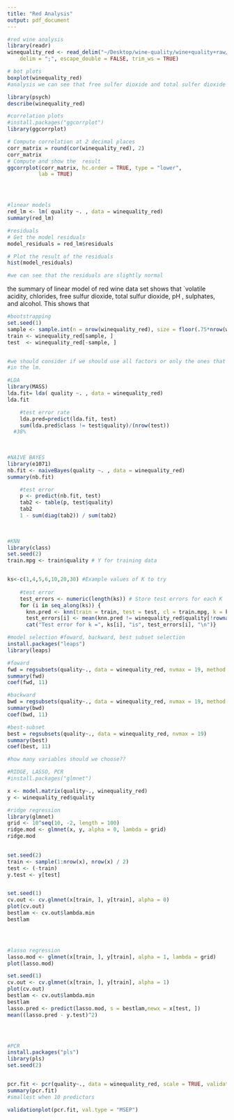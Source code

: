 ```yaml
---
title: "Red Analysis"
output: pdf_document
---
```


```r


#red wine analysis
library(readr)
winequality_red <- read_delim("~/Desktop/wine-quality/wine+quality+raw/winequality-red.csv", 
    delim = ";", escape_double = FALSE, trim_ws = TRUE)

# bot plots
boxplot(winequality_red)
#analysis we can see that free sulfer dioxide and total sulfer dioxide is highly variable.

library(psych)
describe(winequality_red)

#correlation plots
#install.packages("ggcorrplot")
library(ggcorrplot)

# Compute correlation at 2 decimal places
corr_matrix = round(cor(winequality_red), 2)
corr_matrix
# Compute and show the  result
ggcorrplot(corr_matrix, hc.order = TRUE, type = "lower",
          lab = TRUE)




#linear models
red_lm <- lm( quality ~. , data = winequality_red)
summary(red_lm)

#residuals
# Get the model residuals
model_residuals = red_lm$residuals

# Plot the result of the residuals
hist(model_residuals)

#we can see that the residuals are slightly normal


```

the summary of linear model of red wine data set shows that `volatile acidity,
chlorides, free sulfur dioxide, total sulfur dioxide, pH , sulphates, and alcohol.
This shows that 




```r
#bootstrapping
set.seed(1)
sample <- sample.int(n = nrow(winequality_red), size = floor(.75*nrow(winequality_red)), replace = F)
train <- winequality_red[sample, ]
test  <- winequality_red[-sample, ]


#we should consider if we should use all factors or only the ones that were sig
#in the lm.

#LDA
library(MASS)
lda.fit= lda( quality ~. , data = winequality_red)
lda.fit

    #test error rate
    lda.pred=predict(lda.fit, test)
    sum(lda.pred$class != test$quality)/(nrow(test))
  #38% 
                                         
                                         

#NAIVE BAYES
library(e1071)
nb.fit <- naiveBayes(quality ~. , data = winequality_red)
summary(nb.fit)

    #test error
    p <- predict(nb.fit, test)
    tab2 <- table(p, test$quality)
    tab2
    1 - sum(diag(tab2)) / sum(tab2)

    
    
#KNN
library(class)
set.seed(2)
train.mpg <- train$quality # Y for training data


ks<-c(1,4,5,6,10,20,30) #Example values of K to try 
    
    #test error
    test_errors <- numeric(length(ks)) # Store test errors for each K 
    for (i in seq_along(ks)) {
      knn.pred <- knn(train = train, test = test, cl = train.mpg, k = ks[i])
      test_errors[i] <- mean(knn.pred != winequality_red$quality[!rownames(winequality_red) %in% rownames(train)])
      cat("Test error for k =", ks[i], "is", test_errors[i], "\n")}


```


```r
#model selection #foward, backward, best subset selection
install.packages("leaps")
library(leaps)

#foward
fwd = regsubsets(quality~., data = winequality_red, nvmax = 19, method = "forward")
summary(fwd)
coef(fwd, 11)

#backward
bwd = regsubsets(quality~., data = winequality_red, nvmax = 19, method = "backward")
summary(bwd)
coef(bwd, 11)

#best-subset
best = regsubsets(quality~., data = winequality_red, nvmax = 19)
summary(best)
coef(best, 11)

#how many variables should we choose??

```


```r
#RIDGE, LASSO, PCR
#install.packages("glmnet")

x <- model.matrix(quality~., winequality_red)
y <- winequality_red$quality

#ridge regression
library(glmnet)
grid <- 10^seq(10, -2, length = 100)
ridge.mod <- glmnet(x, y, alpha = 0, lambda = grid)
ridge.mod
  

set.seed(2)
train <- sample(1:nrow(x), nrow(x) / 2)
test <- (-train)
y.test <- y[test]


set.seed(1)
cv.out <- cv.glmnet(x[train, ], y[train], alpha = 0)
plot(cv.out)
bestlam <- cv.out$lambda.min
bestlam




#lasso regression
lasso.mod <- glmnet(x[train, ], y[train], alpha = 1, lambda = grid)
plot(lasso.mod)

set.seed(1)
cv.out <- cv.glmnet(x[train, ], y[train], alpha = 1) 
plot(cv.out)
bestlam <- cv.out$lambda.min
bestlam
lasso.pred <- predict(lasso.mod, s = bestlam,newx = x[test, ])
mean((lasso.pred - y.test)^2)




#PCR
install.packages("pls")
library(pls) 
set.seed(2)


pcr.fit <- pcr(quality~., data = winequality_red, scale = TRUE, validation = "CV")
summary(pcr.fit)
#smallest when 10 predictors

validationplot(pcr.fit, val.type = "MSEP")

```




